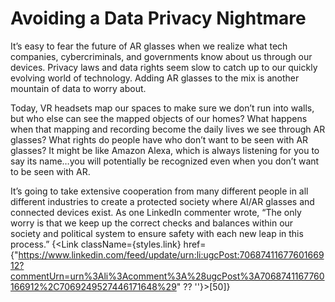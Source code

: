 
# Avoiding a Data Privacy Nightmare

It’s easy to fear the future of AR glasses when we realize what tech companies, cybercriminals, and governments know about us through our devices. Privacy laws and data rights seem slow to catch up to our quickly evolving world of technology. Adding AR glasses to the mix is another mountain of data to worry about. 

Today, VR headsets map our spaces to make sure we don’t run into walls, but who else can see the mapped objects of our homes? What happens when that mapping and recording become the daily lives we see through AR glasses? What rights do people have who don’t want to be seen with AR glasses? It might be like Amazon Alexa, which is always listening for you to say its name…you will potentially be recognized even when you don’t want to be seen with AR. 

It’s going to take extensive cooperation from many different people in all different industries to create a protected society where AI/AR glasses and connected devices exist. As one LinkedIn commenter wrote, “The only worry is that we keep up the correct checks and balances within our society and political system to ensure safety with each new leap in this process.” {<Link className={styles.link} href={"https://www.linkedin.com/feed/update/urn:li:ugcPost:7068741167760166912?commentUrn=urn%3Ali%3Acomment%3A%28ugcPost%3A7068741167760166912%2C7069249527446171648%29" ?? ''}>[50]</Link>}
